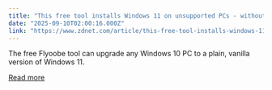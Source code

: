 ```yaml
---
title: "This free tool installs Windows 11 on unsupported PCs - without any bloatware"
date: "2025-09-10T02:00:16.000Z"
link: "https://www.zdnet.com/article/this-free-tool-installs-windows-11-on-unsupported-pcs-without-any-bloatware/"
---
```


The free Flyoobe tool can upgrade any Windows 10 PC to a plain, vanilla version of Windows 11.

[Read more](https://www.zdnet.com/article/this-free-tool-installs-windows-11-on-unsupported-pcs-without-any-bloatware/)
